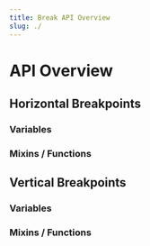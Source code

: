 ```yaml
---
title: Break API Overview
slug: ./
---
```


# <ModuleDocHeader spec={Spec} link={false} /> API Overview

## Horizontal Breakpoints

### Variables

<VariableList spec={Spec} group='break/horizontal' />

### Mixins / Functions

<SignatureList spec={Spec} group='break/horizontal' />

<FeatureRequest />

## Vertical Breakpoints

### Variables

<VariableList spec={Spec} group='break/vertical' />

### Mixins / Functions

<SignatureList spec={Spec} group='break/vertical' />

<FeatureRequest />
